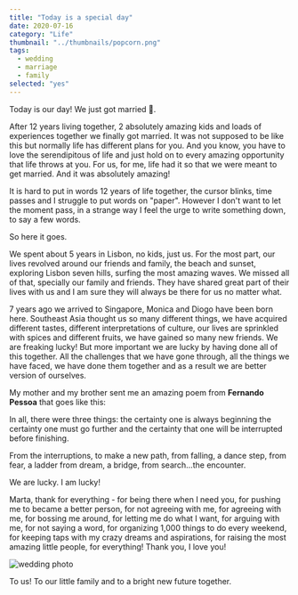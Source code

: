 ```yaml
---
title: "Today is a special day"
date: 2020-07-16
category: "Life"
thumbnail: "../thumbnails/popcorn.png"
tags:
  - wedding
  - marriage
  - family 
selected: "yes"  
---
```


Today is our day! We just got married 💃. 

After 12 years living together, 2 absolutely amazing kids and loads of experiences together we finally got married. It was not supposed to be like this but normally life has different plans for you. And you know, you have to love the serendipitous of life and just hold on to every amazing opportunity that life throws at you. For us, for me, life had it so that we were meant to get married. And it was absolutely amazing!     

It is hard to put in words 12 years of life together, the cursor blinks, time passes and I struggle to put words on "paper". However I don't want to let the moment pass, in a strange way I feel the urge to write something down, to say a few words.

So here it goes.

We spent about 5 years in Lisbon, no kids, just us. For the most part, our lives revolved around our friends and family, the beach and sunset, exploring Lisbon seven hills, surfing the most amazing waves. We missed all of that, specially our family and friends. They have shared great part of their lives with us and I am sure they will always be there for us no matter what.

7 years ago we arrived to Singapore, Monica and Diogo have been born here. Southeast Asia thought us so many different things, we have acquired different tastes, different interpretations of culture, our lives are sprinkled with spices and different fruits, we have gained so many new friends. We are freaking lucky! But more important we are lucky by having done all of this together. All the challenges that we have gone through, all the things we have faced, we have done them together and as a result we are better version of ourselves.  

My mother and my brother sent me an amazing poem from **Fernando Pessoa** that goes like this: 

<Box bg="hover" px={4} py={2} >

In all, there were three things:
the certainty one is always beginning
the certainty one must go further
and the certainty that one will be interrupted before finishing.

From the interruptions, to make a new path,
from falling, a dance step,
from fear, a ladder
from dream, a bridge, 
from search…the encounter.

</Box>

We are lucky. I am lucky!

Marta, thank for everything - for being there when I need you, for pushing me to became a better person, for not agreeing with me, for agreeing with me, for bossing me around, for letting me do what I want, for arguing with me, for not saying a word, for organizing 1,000 things to do every weekend, for keeping taps with my crazy dreams and aspirations, for raising the most amazing little people, for everything! Thank you, I love you!   

![wedding photo](../images/wedding.JPG)

To us! To our little family and to a bright new future together.

